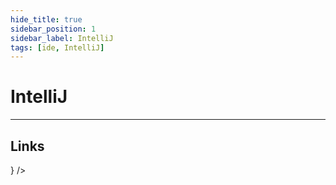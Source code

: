```yaml
---
hide_title: true
sidebar_position: 1
sidebar_label: IntelliJ
tags: [ide, IntelliJ]
---
```


<CardHeading>

  # IntelliJ
</CardHeading>

---

<CardChapter>

  ## Links

  <Section>
    <Card 
      title="IntelliJ IDEA" 
      description="Java, Kotlin, Groovy und Scala" 
      to="https://www.jetbrains.com/de-de/idea/" 
      icon={<IntellijIcon />} />
    <Card 
      title="JetBrains Toolbox App" 
      description="Download" 
      to="https://www.jetbrains.com/toolbox-app/" />
    <Card 
      title="IntelliJ IDEA" 
      description="Documentation" 
      to="https://www.jetbrains.com/help/idea/getting-started.html" />
  </Section>
</CardChapter>
<br/>